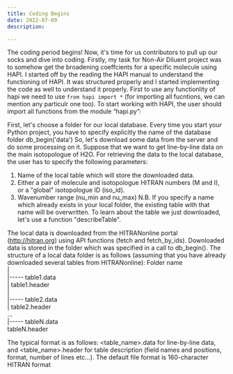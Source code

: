 ```yaml
---
title: Coding Begins
date: 2022-07-09
description:

---
```


The coding period begins! Now, it's time for us contributors to pull up our socks and dive into coding.
Firstly, my task for Non-Air Diluent project was to somehow get the broadening coeffcients for a specific 
molecule using HAPI.
I started off by the reading the HAPI manual to understand the functioning of HAPI. It was structured properly
and I started implementing the code as well to understand it properly.
First to use any functionlity of hapi we need to use `from hapi import *` (for importing all fucntions, we can mention any particulr one too).
To start working with HAPI, the user should import all functions from the module “hapi.py”:

First, let's choose a folder for our local database. Every time you start your Python project, you have to 
specify explicitly the name of the database folder db_begin('data')
So, let's download some data from the server and do some processing on it. Suppose that we want to 
get line-by-line data on the main isotopologue of H2O.
For retrieving the data to the local database, the user has to specify the following parameters:
1) Name of the local table which will store the downloaded data.
2) Either a pair of molecule and isotopologue HITRAN numbers (M and I), or a "global" isotopologue 
ID (iso_id).
3) Wavenumber range (nu_min and nu_max)
N.B. If you specify a name which already exists in your local folder, the existing table with that name 
will be overwritten.
To learn about the table we just downloaded, let's use a function "describeTable".

The local data is downloaded from the HITRANonline portal (http://hitran.org) using API functions 
(fetch and fetch_by_ids). Downloaded data is stored in the folder which was specified in a call to 
db_begin().
The structure of a local data folder is as follows (assuming that you have already downloaded several 
tables from HITRANonline):
Folder name<br />
 | <br />
 |----- table1.data<br />
 | table1.header<br />
 |<br />
 |----- table2.data<br />
 | table2.header<br />
…<br />
 |----- tableN.data<br />
 tableN.header<br />

The typical format is as follows: <table_name>.data for line-by-line data, and <table_name>.header
for table description (field names and positions, format, number of lines etc...). The default file format 
is 160-character HITRAN format 


